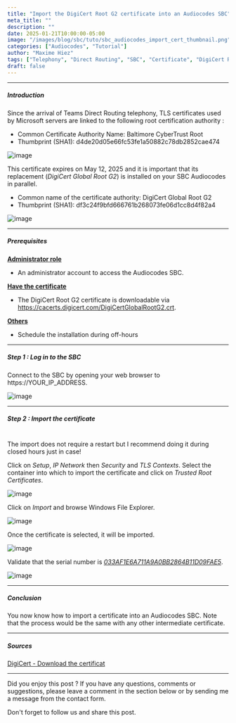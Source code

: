 ```yaml
---
title: "Import the DigiCert Root G2 certificate into an Audiocodes SBC"
meta_title: ""
description: ""
date: 2025-01-21T10:00:00-05:00
image: "/images/blog/sbc/tuto/sbc_audiocodes_import_cert_thumbnail.png"
categories: ["Audiocodes", "Tutorial"]
author: "Maxime Hiez"
tags: ["Telephony", "Direct Routing", "SBC", "Certificate", "DigiCert Root G2", "Baltimore CyberTrust Root"]
draft: false
---
```

---

##### Introduction
Since the arrival of Teams Direct Routing telephony, TLS certificates used by Microsoft servers are linked to the following root certification authority :
- Common Certificate Authority Name: Baltimore CyberTrust Root
- Thumbprint (SHA1): d4de20d05e66fc53fe1a50882c78db2852cae474

![image](/images/blog/sbc/tuto/sbc_import_cert_000.png)

This certificate expires on May 12, 2025 and it is important that its replacement (*DigiCert Global Root G2*) is installed on your SBC Audiocodes in parallel.
- Common name of the certificate authority: DigiCert Global Root G2
- Thumbprint (SHA1): df3c24f9bfd666761b268073fe06d1cc8d4f82a4

![image](/images/blog/sbc/tuto/sbc_import_cert_001.png)

---

##### Prerequisites
**<u>Administrator role</u>**
- An administrator account to access the Audiocodes SBC.

**<u>Have the certificate</u>**
- The DigiCert Root G2 certificate is downloadable via https://cacerts.digicert.com/DigiCertGlobalRootG2.crt.

**<u>Others</u>**
- Schedule the installation during off-hours

---

##### Step 1 : Log in to the SBC
Connect to the SBC by opening your web browser to https://YOUR_IP_ADDRESS.

![image](/images/blog/sbc/tuto/sbc_audiocodes_import_cert_000.png)

---

##### Step 2 : Import the certificate <br/><br/>
<Notice type="info">The import does not require a restart but I recommend doing it during closed hours just in case!</Notice>

Click on *Setup*, *IP Network* then *Security* and *TLS Contexts*. Select the container into which to import the certificate and click on *Trusted Root Certificates*.

![image](/images/blog/sbc/tuto/sbc_audiocodes_import_cert_001.png)

Click on *Import* and browse Windows File Explorer.

![image](/images/blog/sbc/tuto/sbc_audiocodes_import_cert_002.png)

Once the certificate is selected, it will be imported. 

![image](/images/blog/sbc/tuto/sbc_audiocodes_import_cert_003.png)

Validate that the serial number is *<u>033AF1E6A711A9A0BB2864B11D09FAE5</u>*.

![image](/images/blog/sbc/tuto/sbc_audiocodes_import_cert_004.png)

---

##### Conclusion
You now know how to import a certificate into an Audiocodes SBC. Note that the process would be the same with any other intermediate certificate.

---

##### Sources
[DigiCert - Download the certificat](https://cacerts.digicert.com/DigiCertGlobalRootG2.crt)

---


Did you enjoy this post ? If you have any questions, comments or suggestions, please leave a comment in the section below or by sending me a message from the contact form.

Don't forget to follow us and share this post.